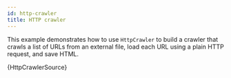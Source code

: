 ```yaml
---
id: http-crawler
title: HTTP crawler
---
```



This example demonstrates how to use <ApiLink to="http-crawler/class/HttpCrawler">`HttpCrawler`</ApiLink> to build a crawler that crawls a list of URLs from an external file, load each URL using a plain HTTP request, and save HTML.

<RunnableCodeBlock className="language-js" type="cheerio">
	{HttpCrawlerSource}
</RunnableCodeBlock>
